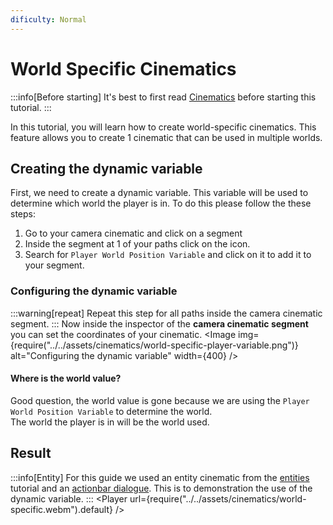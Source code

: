 ```yaml
---
dificulty: Normal
---
```



# World Specific Cinematics
:::info[Before starting]
It's best to first read [Cinematics](./index.mdx) before starting this tutorial.
:::

In this tutorial, you will learn how to create world-specific cinematics. This feature allows you to create 1 cinematic that can be used in multiple worlds.

## Creating the dynamic variable
First, we need to create a dynamic variable. This variable will be used to determine which world the player is in. To do this please follow the these steps:
1. Go to your camera cinematic and click on a segment
2. Inside the segment at 1 of your paths click on the <ActionButton button='dynamic-variable'/> icon.
3. Search for `Player World Position Variable` and click on it to add it to your segment.

<EntrySearch entryName='player_world_position_variable'/>

### Configuring the dynamic variable
:::warning[repeat]
Repeat this step for all paths inside the camera cinematic segment.
:::
Now inside the inspector of the **camera cinematic segment** you can set the coordinates of your cinematic.
<Image img={require("../../assets/cinematics/world-specific-player-variable.png")} alt="Configuring the dynamic variable" width={400} />
#### Where is the world value?
Good question, the world value is gone because we are using the `Player World Position Variable` to determine the world.\
The world the player is in will be the world used.

## Result
:::info[Entity]
For this guide we used an entity cinematic from the [entities](./03-entities.mdx) tutorial and an [actionbar dialogue](./01-dialogue.mdx). This is to demonstration the use of the dynamic variable.
:::
<Player url={require("../../assets/cinematics/world-specific.webm").default} />
